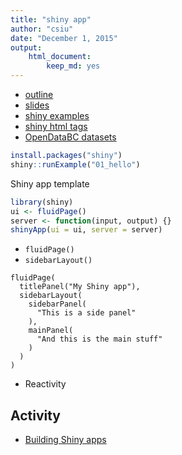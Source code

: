 ```yaml
---
title: "shiny app"
author: "csiu"
date: "December 1, 2015"
output:
    html_document:
        keep_md: yes
---
```


- [outline](http://stat545-ubc.github.io/cm111_shiny.html)
- [slides](https://docs.google.com/presentation/d/1dXhqqsD7dPOOdcC5Y7RW--dEU7UfU52qlb0YD3kKeLw/edit#slide=id.gd565d6fc7_0_65)
- [shiny examples](http://www.showmeshiny.com)
- [shiny html tags](http://shiny.rstudio.com/articles/tag-glossary.html)
- [OpenDataBC datasets](https://www.opendatabc.ca/dataset)

```r
install.packages("shiny")
shiny::runExample("01_hello")
```

Shiny app template
```r
library(shiny)
ui <- fluidPage()
server <- function(input, output) {}
shinyApp(ui = ui, server = server)
```

- `fluidPage()`
- `sidebarLayout()`

```
fluidPage(
  titlePanel("My Shiny app"),
  sidebarLayout(
    sidebarPanel(
      "This is a side panel"
    ),
    mainPanel(
      "And this is the main stuff"
    )
  )
)
```

- Reactivity

## Activity
- [Building Shiny apps](http://stat545-ubc.github.io/shiny01_activity.html)